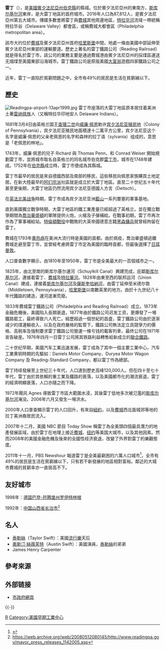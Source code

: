 {{noteTA
|G1=USState
|1=zh-cn:雷丁; zh-tw:雷丁; zh-hk:列定;
}} 
{{Infobox City
| official_name               = 列定（賓夕凡尼亞州）<br> Reading
| nickname                    = 
| chinese_name                = 雷丁
| motto                       = 
| image_skyline               =
{{Photomontage
|photo1a = Reading Pennsylvania.jpg
|photo1b = Pagoda Reading PA USA.jpg
|photo2a = Liberty No 5 Reading PA.jpg
|photo2b = Reading Art Museum.jpg
|size=300
|border=0
|color=
}}
| image_size                  = 250px
| image_caption               =
| image_flag                  =  
| image_seal                  = 
| image_seal_size             = 70 pix
| image_map                   = Map of Reading, Berks County, Pennsylvania Highlighted.png
| mapsize                     = 
| map_caption                 = 雷丁在賓夕法尼亞州伯克縣的位置
| image_map1                  = 
| mapsize1                    = 
| map_caption1                = 
| subdivision_type            = [[世界政區索引|國家]] 
| subdivision_type1           = [[美國行政區劃|州]] 
| subdivision_type2           = [[宾夕法尼亚州行政区划|縣]]
| subdivision_name            = [[美國|美國]] 
| subdivision_name1           = [[賓夕法尼亞州|賓夕法尼亞州]] 
| subdivision_name2           = [[伯克縣|伯克縣]]
| leader_title                = [[市長|市長]]
| leader_name                 = {{link-en|汤姆·麦克马洪|Tom McMahon|托马斯·麦克马洪}}
| established_title           = 設置
| established_date            = 1748年
| area_magnitude              = 
| area_total_sq_mi             = 10.1
| area_total                 = 26.2
| area_land_sq_mi              = 9.8
| area_land_km2                   = 25.4
| area_water_sq_mi             = 0.2
| area_water_km2                  = 0.5
| area_urban_sq_mi             = 
| area_urban_km2                  = 
| area_metro_sq_mi             =
| area_metro_km2                  =
| population_as_of            = 2010
| population_note             = 
| population_total            = 88,082
| population_metro            = 740395
| population_urban            = 
| population_density_km2          = 3193.1
| population_density_sq_mi      = 8270.2
| timezone                    = [[北美东部时区|EST]]
| utc_offset                  = -5
| timezone_DST                = [[北美东部时区|EDT]]
| utc_offset_DST              = -4
| lat_d                       = 40
| lat_m                       = 20
| lat_s                       = 30
| lat_NS                      = N
| long_d                      = 75
| long_m                      = 55
| long_s                      = 35
| long_EW                     = W
| elevation_m                   = 93
| elevation_ft                = 305
| website                     = http://www.readingpa.gov
}}

'''雷丁'''（{{lang-en|Reading}}），是[[美國|美國]][[賓夕法尼亞州|賓夕法尼亞州]][[伯克縣_(賓夕法尼亞州)|伯克縣]]的縣城。位於賓夕法尼亞州的東南方，[[斯库尔基尔河|斯库尔基尔河]]東岸，是大雷丁地區的首府城市。2016年人口為87,812人，是賓夕法尼亞州第五大城市。傳媒多數會將雷丁與[[費城|費城]]其他周邊地區，[[特拉华河|特拉华河]]流域一帶統稱特拉华谷（Delaware Valley）都會區，或稱費城大都會區（Philadelphia metropolitan area）。

該市大约位於[[費城|費城]]及賓夕法尼亞州首府[[哈里斯堡|哈里斯堡]]中間，地處一條由美國中部延伸至賓夕法尼亞州東部的運輸要道。歷史上著名的雷丁鐵路公司（Reading Railroad）就是得名於雷丁市，該公司的業務主要是通過費城港由賓夕法尼亞州的採煤區運送无烟煤至美國東部沿海城市。雷丁鐵路公司是原版美國[[大富翁|大富翁]]遊戲四家鐵路公司之一。

近年，雷丁一直陷於貧窮問題之中，全市有49%的居民是生活在貧窮線以下。

==歷史==
{{stack begin}}
{{US Census population
|1790= 2225
|1800= 2386
|1810= 3462
|1820= 4332
|1830= 5856
|1840= 8410
|1850= 15743
|1860= 23162
|1870= 33930
|1880= 43278
|1890= 58661
|1900= 78961
|1910= 96071
|1920= 107784
|1930= 111171
|1940= 110568
|1950= 109320
|1960= 98061
|1970= 87643
|1980= 78686
|1990= 78380
|2000= 81207
|2010= 88082
|estyear=2014
|estimate=87812
|estref=<ref name="USCensusEst2014">{{cite web|url=http://www.census.gov/popest/data/cities/totals/2014/SUB-EST2014.html|title=Annual Estimates of the Resident Population for Incorporated Places: April 1, 2010 to July 1, 2014|accessdate=June 4, 2015|archive-url=https://web.archive.org/web/20150523034651/https://www.census.gov/popest/data/cities/totals/2014/SUB-EST2014.html|archive-date=2015-05-23|dead-url=yes}}</ref>
|align-fn=center
|footnote=U.S. Decennial Census<ref>{{cite web|url=http://www.census.gov/prod/www/decennial.html|title=Census of Population and Housing|author=[[United_States_Census_Bureau|United States Census Bureau]]|accessdate=August 28, 2013|archive-date=2015-05-12|archive-url=https://www.webcitation.org/6YSasqtfX?url=http://www.census.gov/prod/www/decennial.html|dead-url=no}}</ref><br />2013 Estimate<ref>{{cite web|url=http://www.census.gov/popest/data/cities/totals/2013/SUB-EST2013-3.html|title=Annual Estimates of the Resident Population: April 1, 2010 to July 1, 2013|accessdate=June 11, 2014|archive-url=https://web.archive.org/web/20140522161634/http://www.census.gov/popest/data/cities/totals/2013/SUB-EST2013-3.html|archive-date=2014-05-22|dead-url=yes}}</ref>
}}
{{stack end}}
[[File:Readingpa-airport-13apr1999.jpg|thumb]]
雷丁市座落的大雷丁地區原本居住着美洲土著[[雷纳佩族|雷纳佩族]]人（又稱特拉华印地安人 Delaware Indians）。

1681年3月4日由英格兰国王[[查理二世|查理二世]]向[[威廉·佩恩|威廉·佩恩]]勅许[[英属宾夕法尼亚省|宾夕法尼亚殖民地]]（Colony of Pennsylvania），宾夕法尼亚殖民地面積達十二萬平方公里，宾夕法尼亚这个名字是威廉·佩恩的父亲老佩恩的名字和森林的拉丁语（sylvania）组成的，意思是「老佩恩的林地」。

1743年，威廉·佩恩的兒子 Richard 與 Thomas Penn，和 Conrad Weiser 開始規劃雷丁市，並將城市取名自英格兰的同名城市伯克郡[[雷丁|雷丁市]]，城市在1748年建成。1752年在[[伯克縣_(賓夕法尼亞州)|伯克縣]]成立時，雷丁市便成為其縣城。

雷丁市最早的居民是來自德國西部及南部的移民，這些移民向佩恩家族購買土地定居。在新大陸最早的[[阿们宗派|阿们宗派]]社區就是成立於大雷丁地區。直至二十世纪五十年代甚至更後期，大雷丁地區仍然流用宾夕法尼亚德國人方言（Deitsch）。

在[[英法北美战争|英法北美战争]]時期，雷丁市成為宾夕法尼亚洲[[藍山|藍山]]一系列要塞的軍事基地。

直到美國獨立戰爭時期，大雷丁地區的鐵工業產量已經超過了英格兰，並在獨立戰爭期間為[[喬治華盛頓|喬治華盛頓]]的軍隊提供火炮，火槍及子彈補給。在戰事初期，雷丁市再次作為了軍事補給站。[[特倫頓戰役|特倫頓戰役]]中戰敗的大英帝國德意志籍[[黑森傭兵|黑森傭兵]]就曾經拘留在雷丁。

費城在1793年[[黄热病|黄热病]]在美洲大流行時是美國的首都。由於病疫，喬治華盛頓逃離費城走避至雷丁市，並曾經考慮將雷丁市定為美國的臨時首都，但最後選擇了[[日耳曼敦_(费城)|日耳曼敦]]。

人口普查數字顯示，由1810年至1950年，雷丁市是全美最大的一百個城市之一。

1825年，由北至南的斯库尔基尔運河（Schuylkill Canal）興建完成，庇鄰[[斯库尔基尔河|斯库尔基尔河]]，連接着雷丁、[[費城|費城]]及[[特拉華河|特拉華河]]。1828年由東至西的联邦运河（Union Canal）建成，連接着[[斯库尔基尔河|斯库尔基尔河]]及[[薩斯奎哈納河|薩斯奎哈納河]]，由雷丁延伸至米德尔敦（Middletown, Pennsylvania），[[哈里斯堡|哈里斯堡]]以南數英里的地方。由於十九世纪八十年代鐵路的建造，運河逐漸荒廢。

1833年費城雷丁鐵路公司（Philadelphia and Reading Railroad）成立。1873年金融危機後，美國陷入長期衰退，1877年由於鐵路公司迟发工资，更爆發了一埸鐵路罷工，最終導致六人死亡。經歷超過一個世紀的昌盛，雷丁鐵路公司由於逐渐减少的煤運輸收入、以及在政府嚴格的監管下，鐵路公司無法定立具競爭力的價格、高税率及強制要求雷丁鐵路公司營運一條亏钱的載客列車，最终公司在1971年宣告破産。1976年四月一日雷丁公司將其铁路利益轉售給新成立的[[聯合鐵路|聯合鐵路]]。

二十世纪早期，美國汽车工業迅速发展，雷丁成為了其中一個主要工業中心，汽车工業黄铜時期的先驅如：Daniels Motor Company、Duryea Motor Wagon Company 及 Reading-Standard Company，都以雷丁作為總部。

雷丁持续發展至上世纪三十年代，人口達到歷史高峰120,000人。但在四十至七十年代，雷丁由於其依賴的重工業及鐵路的衰落，以及美國都市化的潮流衰退，雷丁的經濟明顯衰落，人口亦隨之而下降。

1972年飓风 Agnes 導致雷丁市區大範圍水浸，其後雷丁低地多次被氾濫的[[斯库尔基尔河|斯库尔基尔河]]淹没。2006年六月又發生一埸洪水。

2000年人口普查顯示雷丁的人口回升，有來自[[紐約|紐約]]，以及[[費城|費城]]西北面城郊等地的拉丁美洲裔居民流入。

2007年十二月，美國 NBC 節目 Today Show 稱雷丁為全美頭四個最具潛力的地產發展區域，由於雷丁在地理上接近[[費城|費城]]、[[纽约|纽约]]等美国大城市，以及其他因素。然而2008年的美國金融危機及後來的全國性经济衰退，改變了外界對雷丁的樂觀態度。

2011年十一月，PBS Newshour 報道雷丁是全美最窮困的六萬人口城市<ref>{{Cite web |url=https://www.youtube.com/watch?v=S7CZMvtU5-E |title=Faces of Poverty: Life at the Breaking Point |access-date=2016-06-30 |archive-date=2021-04-14 |archive-url=https://web.archive.org/web/20210414162140/https://www.youtube.com/watch?v=S7CZMvtU5-E |dead-url=no }}</ref>，全市有49%的居民是生活在貧窮線以下，只有若干新發展的地區相對富裕。鄰近的大城市費城的貧窮率亦一直居高不下。

== 友好城市 ==
1998年：[[德国|德国]][[巴登-符腾堡州|巴登-符腾堡州]][[罗伊特林根|罗伊特林根]]

1992年：[[中国|中国]][[山西省|山西省]][[长治市|长治市]]<ref>https://web.archive.org/web/20080512080145/http://www.readingpa.gov/mayor_press_releases_1142005.asp</ref>

== 名人 ==
*[[泰勒·斯威夫特|泰勒絲]]（Taylor Swift）：美國[[流行_(音樂類型)|流行樂]]天后
*[[奧斯汀·斯威夫特|奧斯汀·絲薇芙特]]（Austin Swift）：美國演員，[[泰勒·斯威夫特|泰勒絲]]的弟弟
*James Henry Carpenter

== 參考來源 ==
{{reflist}}

== 外部链接 ==
{{Sister project links|voy=Reading (Pennsylvania)}}
* [https://www.readingpa.gov/ 市政府網頁] {{Wayback|url=https://www.readingpa.gov/ |date=20210413224455 }}

{{-}}
{{Pennsylvania}}
{{Authority control}}

[[Category:賓夕法尼亞州城市|R]]
[[Category:美國早期工業中心|Category:美國早期工業中心]]